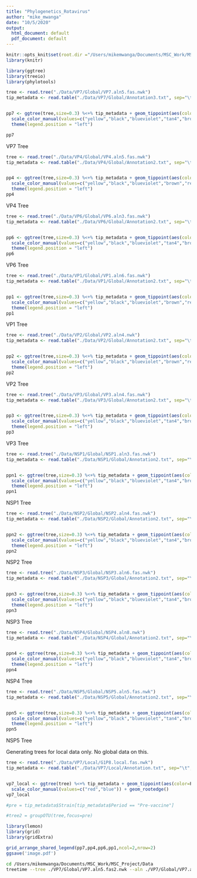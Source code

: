 ```yaml
---
title: "Phylogenetics_Rotavirus"
author: "mike_mwanga"
date: "10/5/2020"
output:
  html_document: default
  pdf_document: default
---
```


```r
knitr::opts_knit$set(root.dir ="/Users/mikemwanga/Documents/MSC_Work/MSC_Project/")
library(knitr)
```



```r
library(ggtree)
library(treeio)
library(phylotools)
```


```r
tree <- read.tree("./Data/VP7/Global/VP7.aln5.fas.nwk")
tip_metadata <- read.table("./Data/VP7/Global/Annotation3.txt", sep="\t", header=TRUE,check.names=FALSE, stringsAsFactor=F)


pp7 <- ggtree(tree,size=0.3) %<+% tip_metadata + geom_tippoint(aes(color=Key), size=0.5)+
  scale_color_manual(values=c("yellow","black","blueviolet","tan4","brown","red","blue3","green"))+
  theme(legend.position = "left")

pp7
```
VP7 Tree

```r
tree <- read.tree("./Data/VP4/Global/VP4.aln5.fas.nwk")
tip_metadata <- read.table("./Data/VP4/Global/Annotation2.txt", sep="\t", header=TRUE,check.names=FALSE, stringsAsFactor=F)


pp4 <- ggtree(tree,size=0.3) %<+% tip_metadata + geom_tippoint(aes(color=Key), size=0.5)+
  scale_color_manual(values=c("yellow","black","blueviolet","brown","red","blue3","green"))+
  theme(legend.position = "left")
pp4
```
VP4 Tree
```r
tree <- read.tree("./Data/VP6/Global/VP6.aln3.fas.nwk")
tip_metadata <- read.table("./Data/VP6/Global/Annotation2.txt", sep="\t", header=TRUE,check.names=FALSE, stringsAsFactor=F)


pp6 <- ggtree(tree,size=0.3) %<+% tip_metadata + geom_tippoint(aes(color=Key), size=0.5)+
  scale_color_manual(values=c("yellow","black","blueviolet","tan4","brown","red","blue3","green"))+
  theme(legend.position = "left")
pp6
```
VP6 Tree

```r
tree <- read.tree("./Data/VP1/Global/VP1.aln6.fas.nwk")
tip_metadata <- read.table("./Data/VP1/Global/Annotation2.txt", sep="\t", header=TRUE,check.names=FALSE, stringsAsFactor=F)


pp1 <- ggtree(tree,size=0.3) %<+% tip_metadata + geom_tippoint(aes(color=Period), size=0.5)+
  scale_color_manual(values=c("yellow","black","blueviolet","brown","red","blue3","green"))+
  theme(legend.position = "left")
pp1
```
VP1 Tree


```r
tree <- read.tree("./Data/VP2/Global/VP2.aln4.nwk")
tip_metadata <- read.table("./Data/VP2/Global/Annotation2.txt", sep="\t", header=TRUE,check.names=FALSE, stringsAsFactor=F)


pp2 <- ggtree(tree,size=0.3) %<+% tip_metadata + geom_tippoint(aes(color=Key), size=0.5)+
  scale_color_manual(values=c("yellow","black","blueviolet","brown","red","blue3","green"))+
  theme(legend.position = "left")
pp2
```
VP2 Tree

```r
tree <- read.tree("./Data/VP3/Global/VP3.aln4.fas.nwk")
tip_metadata <- read.table("./Data/VP3/Global/Annotation2.txt", sep="\t", header=TRUE,check.names=FALSE, stringsAsFactor=F)


pp3 <- ggtree(tree,size=0.3) %<+% tip_metadata + geom_tippoint(aes(color=Key), size=0.5)+
  scale_color_manual(values=c("yellow","black","blueviolet","tan4","brown","red","blue3","green"))+
  theme(legend.position = "left")
pp3
```
VP3 Tree


```r
tree <- read.tree("./Data/NSP1/Global/NSP1.aln3.fas.nwk")
tip_metadata <- read.table("./Data/NSP1/Global/Annotation2.txt", sep="\t", header=TRUE,check.names=FALSE, stringsAsFactor=F)


ppn1 <- ggtree(tree,size=0.3) %<+% tip_metadata + geom_tippoint(aes(color=Key), size=0.5)+
  scale_color_manual(values=c("yellow","black","blueviolet","tan4","brown","red","blue3","green"))+
  theme(legend.position = "left")
ppn1
```
NSP1 Tree


```r
tree <- read.tree("./Data/NSP2/Global/NSP2.aln4.fas.nwk")
tip_metadata <- read.table("./Data/NSP2/Global/Annotation2.txt", sep="\t", header=TRUE,check.names=FALSE, stringsAsFactor=F)


ppn2 <- ggtree(tree,size=0.3) %<+% tip_metadata + geom_tippoint(aes(color=Key), size=0.5)+
  scale_color_manual(values=c("yellow","black","blueviolet","tan4","brown","red","blue3","green"))+
  theme(legend.position = "left")
ppn2
```
NSP2 Tree

```r
tree <- read.tree("./Data/NSP3/Global/NSP3.aln6.fas.nwk")
tip_metadata <- read.table("./Data/NSP3/Global/Annotation2.txt", sep="\t", header=TRUE,check.names=FALSE, stringsAsFactor=F)


ppn3 <- ggtree(tree,size=0.3) %<+% tip_metadata + geom_tippoint(aes(color=Key), size=0.5)+
  scale_color_manual(values=c("yellow","black","blueviolet","tan4","brown","red","blue3","green"))+
  theme(legend.position = "left")
ppn3
```
NSP3 Tree


```r
tree <- read.tree("./Data/NSP4/Global/NSP4.aln8.nwk")
tip_metadata <- read.table("./Data/NSP4/Global/Annotation2.txt", sep="\t", header=TRUE,check.names=FALSE, stringsAsFactor=F)


ppn4 <- ggtree(tree,size=0.3) %<+% tip_metadata + geom_tippoint(aes(color=Key), size=0.5)+
  scale_color_manual(values=c("yellow","black","blueviolet","tan4","brown","red","blue3","green"))+
  theme(legend.position = "left")
ppn4
```
NSP4 Tree
```r
tree <- read.tree("./Data/NSP5/Global/NSP5.aln5.fas.nwk")
tip_metadata <- read.table("./Data/NSP5/Global/Annotation2.txt", sep="\t", header=TRUE,check.names=FALSE, stringsAsFactor=F)


ppn5 <- ggtree(tree,size=0.3) %<+% tip_metadata + geom_tippoint(aes(color=Key), size=0.5)+
  scale_color_manual(values=c("yellow","black","blueviolet","tan4","brown","red","blue3","green"))+
  theme(legend.position = "left")
ppn5
```
NSP5 Tree


Generating trees for local data only. No global data on this.
```r
tree <- read.tree("./Data/VP7/Local/G1P8.local.fas.nwk")
tip_metadata <- read.table("./Data/VP7/Local/Annotation.txt", sep="\t", header=TRUE,check.names=FALSE, stringsAsFactor=F)


vp7_local <- ggtree(tree) %<+% tip_metadata + geom_tippoint(aes(color=Period, shape=Vaccination_Status), size=3)+
  scale_color_manual(values=c("red","blue")) + geom_rootedge()
vp7_local

#pre = tip_metadata$Strain[tip_metadata$Period == "Pre-vaccine"]

#tree2 = groupOTU(tree,focus=pre)

```

```r
library(lemon)
library(grid)
library(gridExtra)

grid_arrange_shared_legend(pp7,pp4,pp6,pp1,ncol=2,nrow=2)
ggsave('image.pdf')

```

```bash
cd /Users/mikemwanga/Documents/MSC_Work/MSC_Project/Data
treetime --tree ./VP7/Global/VP7.aln5.fas2.nwk --aln ./VP7/Global/VP7.aln6.fasta --dates ./VP7/Global/dates.txt


```


